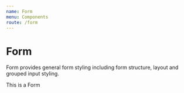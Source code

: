 ```yaml
---
name: Form
menu: Components
route: /form
---
```



# Form

Form provides general form styling including form structure, layout and grouped input styling.

<Playground>
	<Form>This is a Form</Form>
</Playground>

<PropsTable of={Form} />
